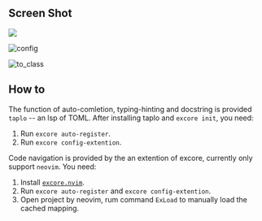 ---
---


## Screen Shot

![](https://user-images.githubusercontent.com/72954905/267884541-56e75031-48a2-4768-8a6c-fc7b83ed977e.gif)

![config](https://github.com/Asthestarsfalll/ExCore/assets/72954905/2b0e151c-5c2b-4082-9796-d171e211c7c8)

![to_class](https://github.com/Asthestarsfalll/ExCore/assets/72954905/9677c204-eb46-4cf3-a8bf-03f9bee8d6fb)

## How to

The function of auto-comletion, typing-hinting and docstring is provided `taplo` -- an lsp of TOML. After installing taplo and `excore init`, you need:

1. Run `excore auto-register`.
2. Run `excore config-extention`.

Code navigation is provided by the an extention of excore, currently only support `neovim`. You need:

1. Install [`excore.nvim`](https://github.com/Asthestarsfalll/excore.nvim).
2. Run `excore auto-register` and `excore config-extention`.
3. Open project by neovim, rum command `ExLoad` to manually load the cached mapping.

